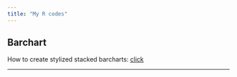 ---
title: "My R codes"
---

## Barchart
How to create stylized stacked barcharts: [click](barchart.qmd)

------------------------------------------------------------------------
